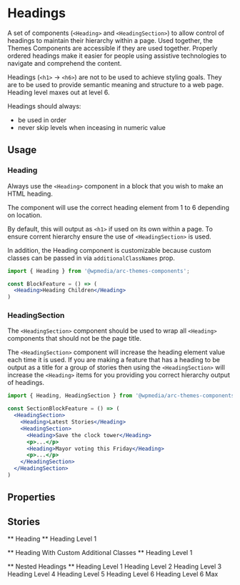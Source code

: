 

<Meta title="Components/Heading" component={Heading} />

# Headings

A set of components (`<Heading>` and `<HeadingSection>`) to allow control of headings to maintain their hierarchy within a page. Used together, the Themes Components are accessible if they are used together. Properly ordered headings make it easier for people using assistive technologies to navigate and comprehend the content.

Headings (`<h1>` -> `<h6>`) are not to be used to achieve styling goals. They are to be used to provide semantic meaning and structure to a web page. Heading level maxes out at level 6.

Headings should always:
* be used in order
* never skip levels when inceasing in numeric value

## Usage

### Heading

<Props of={Heading} />

Always use the `<Heading>` component in a block that you wish to make an HTML heading.

The component will use the correct heading element from 1 to 6 depending on location.

By default, this will output as `<h1>` if used on its own within a page. To ensure corrent hierarchy ensure the use of `<HeadingSection>` is used.

In addition, the Heading component is customizable because custom classes can be passed in via `additionalClassNames` prop.

```jsx
import { Heading } from '@wpmedia/arc-themes-components';

const BlockFeature = () => (
  <Heading>Heading Children</Heading>
)
```

### HeadingSection

<Props of={HeadingSection} />

The `<HeadingSection>` component should be used to wrap all `<Heading>` components that should not be the page title.

The `<HeadingSection>` component will increase the heading element value each time it is used. If you are making a feature that has a heading to be output as a title for a group of stories then using the `<HeadingSection>` will increase the `<Heading>` items for you providing you correct hierarchy output of headings.

```jsx
import { Heading, HeadingSection } from '@wpmedia/arc-themes-components';

const SectionBlockFeature = () => (
  <HeadingSection>
    <Heading>Latest Stories</Heading>
    <HeadingSection>
      <Heading>Save the clock tower</Heading>
      <p>...</p>
      <Heading>Mayor voting this Friday</Heading>
      <p>...</p>
    </HeadingSection>
  </HeadingSection>
)
```

## Properties

<Props of={Heading} />

## Stories

** Heading **
<Preview>
	<Story name="Heading">
		<Heading>Heading Level 1</Heading>
	</Story>
</Preview>

** Heading With Custom Additional Classes **
<Preview>
	<Story name="Heading With Custom Additional Classes">
		<Heading additionalClassNames="test-class test-class-1">Heading Level 1</Heading>
	</Story>
</Preview>

** Nested Headings **
<Preview>
  <Story name="Nested Headings">
		<Heading>Heading Level 1</Heading>
    <HeadingSection>
      <Heading>Heading Level 2</Heading>
      <HeadingSection>
        <Heading>Heading Level 3</Heading>
        <HeadingSection>
          <Heading>Heading Level 4</Heading>
          <HeadingSection>
            <Heading>Heading Level 5</Heading>
            <HeadingSection>
              <Heading>Heading Level 6</Heading>
							<HeadingSection>
              	<Heading>Heading Level 6 Max</Heading>
            	</HeadingSection>
            </HeadingSection>
          </HeadingSection>
        </HeadingSection>
      </HeadingSection>
    </HeadingSection>
  </Story>
</Preview>
